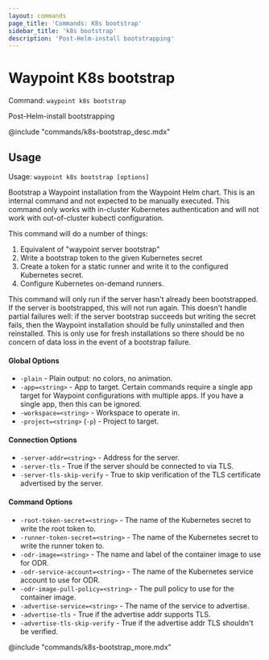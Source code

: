 ```yaml
---
layout: commands
page_title: 'Commands: K8s bootstrap'
sidebar_title: 'k8s bootstrap'
description: 'Post-Helm-install bootstrapping'
---
```


# Waypoint K8s bootstrap

Command: `waypoint k8s bootstrap`

Post-Helm-install bootstrapping

@include "commands/k8s-bootstrap_desc.mdx"

## Usage

Usage: `waypoint k8s bootstrap [options]`

Bootstrap a Waypoint installation from the Waypoint Helm chart.
This is an internal command and not expected to be manually executed.
This command only works with in-cluster Kubernetes authentication and
will not work with out-of-cluster kubectl configuration.

This command will do a number of things:

1. Equivalent of "waypoint server bootstrap"
2. Write a bootstrap token to the given Kubernetes secret
3. Create a token for a static runner and write it to the configured
   Kubernetes secret.
4. Configure Kubernetes on-demand runners.

This command will only run if the server hasn't already been bootstrapped.
If the server is bootstrapped, this will not run again. This doesn't handle
partial failures well: if the server bootstrap succeeds but writing the
secret fails, then the Waypoint installation should be fully uninstalled
and then reinstalled. This is only use for fresh installations so there
should be no concern of data loss in the event of a bootstrap failure.

#### Global Options

- `-plain` - Plain output: no colors, no animation.
- `-app=<string>` - App to target. Certain commands require a single app target for Waypoint configurations with multiple apps. If you have a single app, then this can be ignored.
- `-workspace=<string>` - Workspace to operate in.
- `-project=<string>` (`-p`) - Project to target.

#### Connection Options

- `-server-addr=<string>` - Address for the server.
- `-server-tls` - True if the server should be connected to via TLS.
- `-server-tls-skip-verify` - True to skip verification of the TLS certificate advertised by the server.

#### Command Options

- `-root-token-secret=<string>` - The name of the Kubernetes secret to write the root token to.
- `-runner-token-secret=<string>` - The name of the Kubernetes secret to write the runner token to.
- `-odr-image=<string>` - The name and label of the container image to use for ODR.
- `-odr-service-account=<string>` - The name of the Kubernetes service account to use for ODR.
- `-odr-image-pull-policy=<string>` - The pull policy to use for the container image.
- `-advertise-service=<string>` - The name of the service to advertise.
- `-advertise-tls` - True if the advertise addr supports TLS.
- `-advertise-tls-skip-verify` - True if the advertise addr TLS shouldn't be verified.

@include "commands/k8s-bootstrap_more.mdx"
